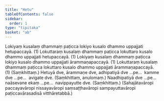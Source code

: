 ```yaml
---
title: "Hetu"
tableOfContents: false
sidebar:
  order: 1
type: "tipitaka"
basket: "ab"
---
```



<DynamicBreadcrumb />

<Division number="43">

<Paragraph number="1551">
Lokiyaṃ kusalaṃ dhammaṃ paṭicca lokiyo kusalo dhammo uppajjati hetupaccayā. (1)
</Paragraph>

<Paragraph number="1552">
Lokuttaraṃ kusalaṃ dhammaṃ paṭicca lokuttaro kusalo dhammo uppajjati hetupaccayā. (1)
</Paragraph>

<Paragraph number="1553">
Lokiyaṃ kusalaṃ dhammaṃ paṭicca lokiyo kusalo dhammo uppajjati ārammaṇapaccayā. (1)
</Paragraph>

<Paragraph number="1554">
Lokuttaraṃ kusalaṃ dhammaṃ paṭicca lokuttaro kusalo dhammo uppajjati ārammaṇapaccayā. (1) (Saṃkhittaṃ.)
</Paragraph>

</Division>
<Division number="44">

<Paragraph number="1555">
Hetuyā dve, ārammaṇe dve, adhipatiyā dve …pe…  kamme dve …pe…  avigate dve. (Saṃkhittaṃ, anulomaṃ.)
</Paragraph>

</Division>
<Division number="45">

<Paragraph number="1556">
Naadhipatiyā dve …pe…  naāsevane ekaṃ …pe…  navippayutte dve. (Saṃkhittaṃ.)
</Paragraph>

<Paragraph number="1557">
(Sahajātavāropi paccayavāropi nissayavāropi saṃsaṭṭhavāropi sampayuttavāropi paṭiccavārasadisā vitthāretabbā.)
</Paragraph>
</Division>